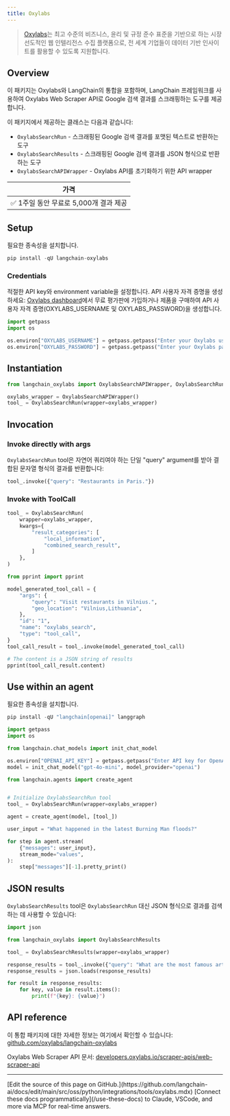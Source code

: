 ```yaml
---
title: Oxylabs
---
```


>[Oxylabs](https://oxylabs.io/)는 최고 수준의 비즈니스, 윤리 및 규정 준수 표준을 기반으로 하는 시장 선도적인 웹 인텔리전스 수집 플랫폼으로, 전 세계 기업들이 데이터 기반 인사이트를 활용할 수 있도록 지원합니다.

## Overview

이 패키지는 Oxylabs와 LangChain의 통합을 포함하며, LangChain 프레임워크를 사용하여 Oxylabs Web Scraper API로 Google 검색 결과를 스크래핑하는 도구를 제공합니다.

이 패키지에서 제공하는 클래스는 다음과 같습니다:

- `OxylabsSearchRun` - 스크래핑된 Google 검색 결과를 포맷된 텍스트로 반환하는 도구
- `OxylabsSearchResults` - 스크래핑된 Google 검색 결과를 JSON 형식으로 반환하는 도구
- `OxylabsSearchAPIWrapper` - Oxylabs API를 초기화하기 위한 API wrapper

|             가격             |
|:-------------------------------:|
| ✅ 1주일 동안 무료로 5,000개 결과 제공 |

## Setup

필요한 종속성을 설치합니다.

```python
pip install -qU langchain-oxylabs
```

### Credentials

적절한 API key와 environment variable을 설정합니다. API 사용자 자격 증명을 생성하세요: [Oxylabs dashboard](https://dashboard.oxylabs.io/en/registration)에서 무료 평가판에 가입하거나 제품을 구매하여 API 사용자 자격 증명(OXYLABS_USERNAME 및 OXYLABS_PASSWORD)을 생성합니다.

```python
import getpass
import os

os.environ["OXYLABS_USERNAME"] = getpass.getpass("Enter your Oxylabs username: ")
os.environ["OXYLABS_PASSWORD"] = getpass.getpass("Enter your Oxylabs password: ")
```

## Instantiation

```python
from langchain_oxylabs import OxylabsSearchAPIWrapper, OxylabsSearchRun

oxylabs_wrapper = OxylabsSearchAPIWrapper()
tool_ = OxylabsSearchRun(wrapper=oxylabs_wrapper)
```

## Invocation

### Invoke directly with args

`OxylabsSearchRun` tool은 자연어 쿼리여야 하는 단일 "query" argument를 받아 결합된 문자열 형식의 결과를 반환합니다:

```python
tool_.invoke({"query": "Restaurants in Paris."})
```

### Invoke with ToolCall

```python
tool_ = OxylabsSearchRun(
    wrapper=oxylabs_wrapper,
    kwargs={
        "result_categories": [
            "local_information",
            "combined_search_result",
        ]
    },
)
```

```python
from pprint import pprint

model_generated_tool_call = {
    "args": {
        "query": "Visit restaurants in Vilnius.",
        "geo_location": "Vilnius,Lithuania",
    },
    "id": "1",
    "name": "oxylabs_search",
    "type": "tool_call",
}
tool_call_result = tool_.invoke(model_generated_tool_call)

# The content is a JSON string of results
pprint(tool_call_result.content)
```

## Use within an agent

필요한 종속성을 설치합니다.

```python
pip install -qU "langchain[openai]" langgraph
```

```python
import getpass
import os

from langchain.chat_models import init_chat_model

os.environ["OPENAI_API_KEY"] = getpass.getpass("Enter API key for OpenAI: ")
model = init_chat_model("gpt-4o-mini", model_provider="openai")
```

```python
from langchain.agents import create_agent


# Initialize OxylabsSearchRun tool
tool_ = OxylabsSearchRun(wrapper=oxylabs_wrapper)

agent = create_agent(model, [tool_])

user_input = "What happened in the latest Burning Man floods?"

for step in agent.stream(
    {"messages": user_input},
    stream_mode="values",
):
    step["messages"][-1].pretty_print()
```

## JSON results

`OxylabsSearchResults` tool은 `OxylabsSearchRun` 대신 JSON 형식으로 결과를 검색하는 데 사용할 수 있습니다:

```python
import json

from langchain_oxylabs import OxylabsSearchResults

tool_ = OxylabsSearchResults(wrapper=oxylabs_wrapper)

response_results = tool_.invoke({"query": "What are the most famous artists?"})
response_results = json.loads(response_results)

for result in response_results:
    for key, value in result.items():
        print(f"{key}: {value}")
```

## API reference

이 통합 패키지에 대한 자세한 정보는 여기에서 확인할 수 있습니다: [github.com/oxylabs/langchain-oxylabs](https://github.com/oxylabs/langchain-oxylabs)

Oxylabs Web Scraper API 문서: [developers.oxylabs.io/scraper-apis/web-scraper-api](https://developers.oxylabs.io/scraper-apis/web-scraper-api)

---

<Callout icon="pen-to-square" iconType="regular">
    [Edit the source of this page on GitHub.](https://github.com/langchain-ai/docs/edit/main/src/oss/python/integrations/tools/oxylabs.mdx)
</Callout>
<Tip icon="terminal" iconType="regular">
    [Connect these docs programmatically](/use-these-docs) to Claude, VSCode, and more via MCP for    real-time answers.
</Tip>
